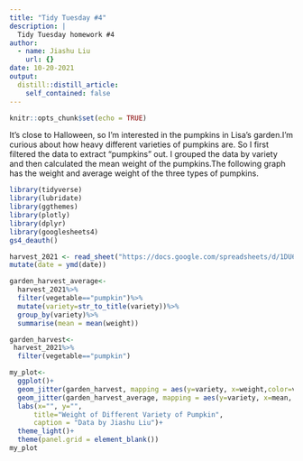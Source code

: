 ```yaml
---
title: "Tidy Tuesday #4"
description: |
  Tidy Tuesday homework #4
author:
  - name: Jiashu Liu
    url: {}
date: 10-20-2021
output:
  distill::distill_article:
    self_contained: false
---
```



```r
knitr::opts_chunk$set(echo = TRUE)
```

It's close to Halloween, so I'm interested in the pumpkins in Lisa's garden.I'm curious about how heavy different varieties of pumpkins are. So I first filtered the data to extract "pumpkins" out.
I grouped the data by variety and then calculated the mean weight of the pumpkins.The following graph has the weight and average weight of the three types of pumpkins. 

```r
library(tidyverse)    
library(lubridate)
library(ggthemes) 
library(plotly)
library(dplyr)
library(googlesheets4)
gs4_deauth() 
```

```r
harvest_2021 <- read_sheet("https://docs.google.com/spreadsheets/d/1DU6dpxrbPGW2oJHQ6TG_xibazoGhvmRcqk2iPGOaRUI/edit?usp=sharing") %>%
mutate(date = ymd(date))
```

```r
garden_harvest_average<-
  harvest_2021%>%
  filter(vegetable=="pumpkin")%>%
  mutate(variety=str_to_title(variety))%>%
  group_by(variety)%>%
  summarise(mean = mean(weight))

garden_harvest<-
 harvest_2021%>%
  filter(vegetable=="pumpkin") 

my_plot<-
  ggplot()+
  geom_jitter(garden_harvest, mapping = aes(y=variety, x=weight,color=variety))+
  geom_jitter(garden_harvest_average, mapping = aes(y=variety, x=mean, fill="black"))+
  labs(x="", y="",
      title="Weight of Different Variety of Pumpkin",
      caption = "Data by Jiashu Liu")+
  theme_light()+
  theme(panel.grid = element_blank())
my_plot
```